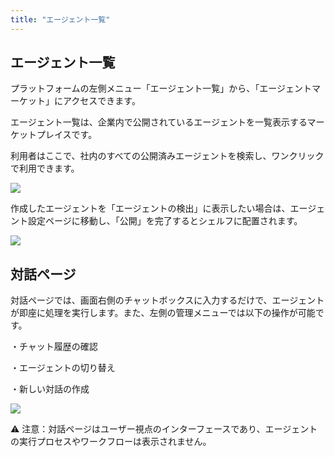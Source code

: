 ```yaml
---
title: "エージェント一覧"
---
```


## エージェント一覧

プラットフォームの左側メニュー「エージェント一覧」から、「エージェントマーケット」にアクセスできます。

エージェント一覧は、企業内で公開されているエージェントを一覧表示するマーケットプレイスです。

利用者はここで、社内のすべての公開済みエージェントを検索し、ワンクリックで利用できます。

<img
  src="/images/80.png"
/>



作成したエージェントを「エージェントの検出」に表示したい場合は、エージェント設定ページに移動し、「公開」を完了するとシェルフに配置されます。

<img
  src="/images/02.png"
/>



## 対話ページ

対話ページでは、画面右側のチャットボックスに入力するだけで、エージェントが即座に処理を実行します。また、左側の管理メニューでは以下の操作が可能です。

・チャット履歴の確認

・エージェントの切り替え

・新しい対話の作成

<img
  src="/images/03.png"
/>



⚠ 注意：対話ページはユーザー視点のインターフェースであり、エージェントの実行プロセスやワークフローは表示されません。

